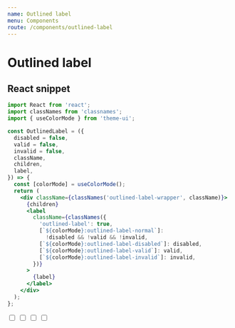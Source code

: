 ```yaml
---
name: Outlined label
menu: Components
route: /components/outlined-label
---
```


# Outlined label


## React snippet

```jsx
import React from 'react';
import classNames from 'classnames';
import { useColorMode } from 'theme-ui';

const OutlinedLabel = ({
  disabled = false,
  valid = false,
  invalid = false,
  className,
  children,
  label,
}) => {
  const [colorMode] = useColorMode();
  return (
    <div className={classNames('outlined-label-wrapper', className)}>
      {children}
      <label
        className={classNames({
          'outlined-label': true,
          [`${colorMode}:outlined-label-normal`]:
            !disabled && !valid && !invalid,
          [`${colorMode}:outlined-label-disabled`]: disabled,
          [`${colorMode}:outlined-label-valid`]: valid,
          [`${colorMode}:outlined-label-invalid`]: invalid,
        })}
      >
        {label}
      </label>
    </div>
  );
};
```

<Playground>
  <OutlinedLabel label="Regular" className="mb-4">
    <input type="checkbox" />
  </OutlinedLabel>
  <OutlinedLabel disabled label="Disabled" className="mb-4">
    <input type="checkbox" />
  </OutlinedLabel>
  <OutlinedLabel valid label="Valid" className="mb-4">
    <input type="checkbox" />
  </OutlinedLabel>
  <OutlinedLabel invalid label="Invalid" className="mb-4">
    <input type="checkbox" />
  </OutlinedLabel>
</Playground>
